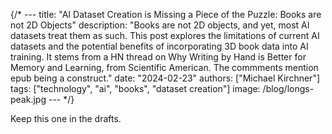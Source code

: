 {/* ---
title: "AI Dataset Creation is Missing a Piece of the Puzzle: Books are not 2D Objects"
description: "Books are not 2D objects, and yet, most AI datasets treat them as such. This post explores the limitations of current AI datasets and the potential benefits of incorporating 3D book data into AI training. It stems from a HN thread on Why Writing by Hand is Better for Memory and Learning, from Scientific American. The commments mention epub being a construct."
date: "2024-02-23"
authors: ["Michael Kirchner"]
tags: ["technology", "ai", "books", "dataset creation"]
image: /blog/longs-peak.jpg
--- */}

Keep this one in the drafts.